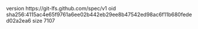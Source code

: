 version https://git-lfs.github.com/spec/v1
oid sha256:4115ac4e65f9761a6ee02b442eb29ee8b47542ed98ac6f11b680feded02a2ea6
size 7107
